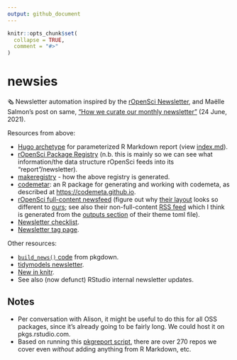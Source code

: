 ```yaml
---
output: github_document
---
```


<!-- README.md is generated from README.Rmd. Please edit that file -->

```r
knitr::opts_chunk$set(
  collapse = TRUE,
  comment = "#>"
)
```

# newsies

🗞 Newsletter automation inspired by the [rOpenSci Newsletter](https://ropensci.org/news/), and Maëlle Salmon's post on same, [“How we curate our monthly newsletter”](https://ropensci.org/blog/2021/06/24/news-meta/) (24 June, 2021).

Resources from above:  

  *  [Hugo archetype](https://github.com/ropensci/roweb3/tree/master/archetypes/newsletter) for parameterized R Markdown report (view [index.md](https://github.com/ropensci/roweb3/blob/master/archetypes/newsletter/index.md)).  
  * [rOpenSci Package Registry](https://github.com/ropensci/roregistry) (n.b. this is mainly so we can see what information/the data structure rOpenSci feeds into its “report”/newsletter).  
  * [makeregistry](https://github.com/ropensci-org/makeregistry) - how the above registry is generated.  
  * [codemetar](https://github.com/ropensci/codemetar): an R package for generating and working with codemeta, as described at <https://codemeta.github.io>.  
  * [rOpenSci full-content newsfeed](https://ropensci.org/rbloggers/index.xml) (figure out why [their layout](https://github.com/ropensci/roweb3/blob/master/themes/ropensci/layouts/rbloggers/rss.xml) looks so different to [ours](https://www.tidyverse.org/blog/index.xml); see also their non-full-content [RSS feed](https://ropensci.org/tags/newsletter/index.xml) which I think is generated from the [outputs section](https://github.com/ropensci/roweb3/blob/04b4fe7c3bf95cc805ecebe2aca29e849dc40af5/config.toml#L37-L41) of their theme toml file).  
  * [Newsletter checklist](https://github.com/ropensci/roweb3#newsletter).  
  * [Newsletter tag page](https://ropensci.org/tags/newsletter/).  

Other resources:

  * [`build_news()` code](https://github.com/r-lib/pkgdown/blob/master/R/build-news.R) from pkgdown.  
  * [tidymodels newsletter](https://www.tidyverse.org/blog/2021/03/tidymodels-2021-q1/).  
  * [New in knitr](https://blog.rstudio.com/2021/04/20/knitr-fig-alt/).  
  * See also (now defunct) RStudio internal newsletter updates.  
  
## Notes

  * Per conversation with Alison, it might be useful to do this for all OSS packages, since it's already going to be fairly long. We could host it on pkgs.rstudio.com.  
  * Based on running this [pkgreport script](https://github.com/batpigandme/pkgreport/blob/conn/scripts/overview.R), there are over 270 repos we cover even _without_ adding anything from R Markdown, etc.  
